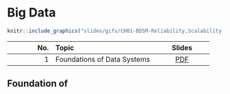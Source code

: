 # Big Data 

```r
knitr::include_graphics("slides/gifs/CH01-BDSM-Reliability,Scalability,Maintainability.gif")
```


| No.  | Topic              | Slides    |
| ---: | :--------         | :---:     |
| 1    | Foundations of Data Systems   | [PDF](slides/CH01-BDSM-Reliability,Scalability,Maintainability.pdf)     |


## Foundation of 